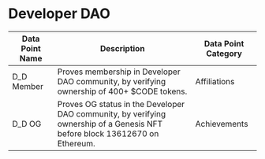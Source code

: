 
# Developer DAO


| Data Point Name | Description | Data Point Category |
|-----------------|-------------|---------------------|
| D_D Member | Proves membership in Developer DAO community, by verifying ownership of 400+ $CODE tokens. | <span className="badge badge--primary">Affiliations</span> |
| D_D OG | Proves OG status in the Developer DAO community, by verifying ownership of a Genesis NFT before block 13612670 on Ethereum. | <span className="badge badge--primary">Achievements</span> |

